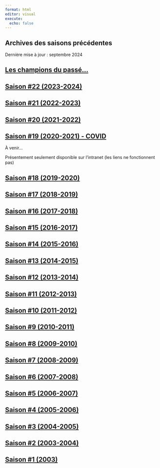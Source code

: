 ```yaml
---
format: html
editor: visual
execute:
  echo: false
---
```


## Archives des saisons précédentes

Dernière mise à jour : septembre 2024

## [Les champions du passé...](https://gehstatcan.github.io/Trophées.htm)

## [Saison #22 (2023-2024)](https://gehstatcan.github.io/Saison22/SaisonReg/)

## [Saison #21 (2022-2023)](https://gehstatcan.github.io/Saison21/SaisonReg/Default.htm)

## [Saison #20 (2021-2022)](https://gehstatcan.github.io/Saison20/SaisonReg/Default.htm)

## [Saison #19 (2020-2021) - COVID](https://gehstatcan.github.io/Saison19/SaisonReg/Default.htm)

À venir...

Présentement seulement disponible sur l'intranet (les liens ne fonctionnent pas)

## [Saison #18 (2019-2020)](saison18/SaisonRégulière/Default.htm)

## [Saison #17 (2018-2019)](saison17/SaisonRégulière/Default.htm)

## [Saison #16 (2017-2018)](saison16/SaisonRégulière/Default.htm)

## [Saison #15 (2016-2017)](saison15/SaisonRégulière/Default.htm)

## [Saison #14 (2015-2016)](saison14/SaisonRégulière/Default.htm)

## [Saison #13 (2014-2015)](saison13/SaisonRégulière/Default.htm)

## [Saison #12 (2013-2014)](saison12/Default.htm)

## [Saison #11 (2012-2013)](saison11/Default.htm)

## [Saison #10 (2011-2012)](saison10/Default.htm)

## [Saison #9 (2010-2011)](saison9/SaisonRégulière/Default.htm)

## [Saison #8 (2009-2010)](saison8/SaisonRégulière/Default.htm)

## [Saison #7 (2008-2009)](saison7/SaisonRégulière/Default.htm)

## [Saison #6 (2007-2008)](saison6/SaisonRégulière/Default.htm)

## [Saison #5 (2006-2007)](saison5/Default.htm)

## [Saison #4 (2005-2006)](saison4/Default.htm)

## [Saison #3 (2004-2005)](saison3/Default.htm)

## [Saison #2 (2003-2004)](saison2/geh.htm)

## [Saison #1 (2003)](saison1/Saison%201.htm)
